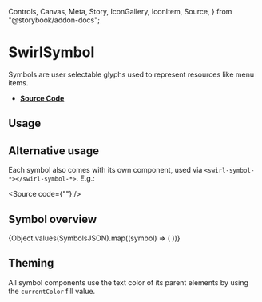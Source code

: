   Controls,
  Canvas,
  Meta,
  Story,
  IconGallery,
  IconItem,
  Source,
} from "@storybook/addon-docs";

<Meta title="Components/SwirlSymbol" />

# SwirlSymbol

Symbols are user selectable glyphs used to represent resources like menu items.

- **[Source Code](https://github.com/flip-corp/swirl/tree/main/packages/swirl-components/src/components/swirl-symbol)**

## Usage

<Canvas of={Stories.SwirlSymbol} sourceState="shown"></Canvas>

<Controls of={Stories.SwirlSymbol} />

## Alternative usage

Each symbol also comes with its own component, used via
`<swirl-symbol-*></swirl-symbol-*>`. E.g.:

<Source code={"<swirl-symbol-cloud></swirl-symbol-cloud>"} />

## Symbol overview

<IconGallery>
  {Object.values(SymbolsJSON).map((symbol) => (
    <IconItem key={symbol.id} name={symbol.name}>
      <swirl-symbol glyph={symbol.name} />
    </IconItem>
  ))}
</IconGallery>

## Theming

All symbol components use the text color of its parent elements by using the
`currentColor` fill value.
